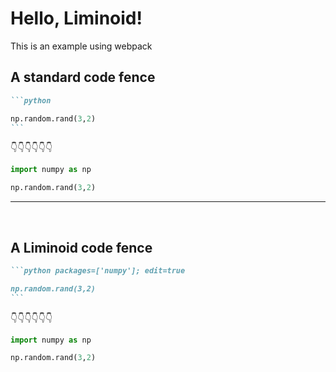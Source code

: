 # Hello, Liminoid!

This is an example using webpack

## A standard code fence

````markdown
```python

np.random.rand(3,2)
```
````

👇👇👇👇👇👇

```python
import numpy as np

np.random.rand(3,2)
```

---

<br />

## A Liminoid code fence

````markdown
```python packages=['numpy']; edit=true

np.random.rand(3,2)
```
````

👇👇👇👇👇👇

```python packages=['numpy']; edit=true
import numpy as np

np.random.rand(3,2)
```
